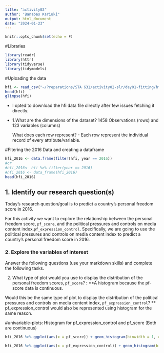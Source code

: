 ```yaml
---
title: "activity02"
author: "Banabas Kariuki"
output: html_document
date: "2024-01-23"
---
```


```r
knitr::opts_chunk$set(echo = F)
```

#Libraries

```r
library(readr)
library(httr)
library(tidyverse)
library(tidymodels)
```


#Uploading the data
```r
hfi <- read_csv("~/Preparations/STA 631/activity02-slr/day01-fitting/hfi data/hfi.csv")
head(hfi)
glimpse(hfi)
```

* I opted to download the hfi data file directly after few issues fetching it directly.

* 1.What are the dimensions of the dataset? 1458 Observations (rows) and 123 variables (columns)

  What does each row represent? - Each row represent the individual record of every attribute/variable.

#Fltering the 2016 Data and creating a dataframe
```r
hfi_2016 <- data.frame(filter(hfi, year == 2016))
#or
#hfi_2016<- hfi %>% filter(year == 2016)
#hfi_2016 <- data_frame(hfi_2016)
head(hfi_2016)
```
  
## 1. Identify our research question(s)
Today's research question/goal is to predict a country's personal freedom score in 2016.

For this activity we want to explore the relationship between the personal freedom score, `pf_score`, and the political pressures and controls on media content index,`pf_expression_control`.
Specifically, we are going to use the political pressures and controls on media content index to predict a country's personal freedom score in 2016.


### 2. Explore the variables of interest

Answer the following questions (use your markdown skills) and complete the following tasks.

2. What type of plot would you use to display the distribution of the personal freedom scores, `pf_score`? : 
**A histogram because the pf-score data is continuous. 
 
 Would this be the same type of plot to display the distribution of the political pressures and controls on media content index, `pf_expression_control`? 
 ** pf_expression_control would also be represented using histogram for the same reason.
 
 
#univariable-plots: Histogram for pf_expression_control and pf_score (Both are continuous)

```r
hfi_2016 %>% ggplot(aes(x = pf_score)) + geom_histogram(binwidth = 1, color = "black", fill = "blue") + labs(title = "Histogram of Personal Freedom Scores", x = "Personal Freedom Score", y = "Frequency")
```



```r

hfi_2016 %>% ggplot(aes(x = pf_expression_control)) + geom_histogram(binwidth = 1, color = "blue", fill = "green") + labs(title = "Histogram of the distribution of the political pressures and controls", x = "Distribution of the political pressures and controls on media content index", y = "Frequency")
```


 
  
  
  
  
  
  


